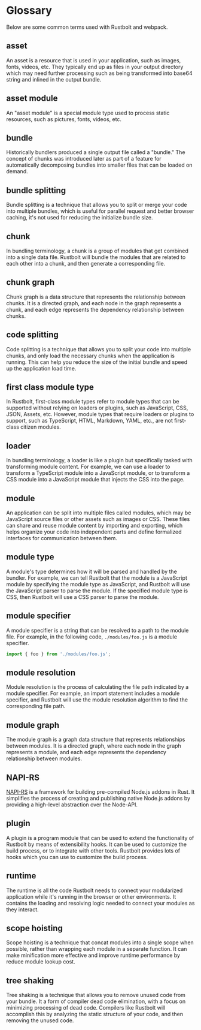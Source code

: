 # Glossary

Below are some common terms used with Rustbolt and webpack.

## asset

An asset is a resource that is used in your application, such as images, fonts, videos, etc. They typically end up as files in your output directory which may need further processing such as being transformed into base64 string and inlined in the output bundle.

## asset module

An "asset module" is a special module type used to process static resources, such as pictures, fonts, videos, etc.

## bundle

Historically bundlers produced a single output file called a "bundle." The concept of chunks was introduced later as part of a feature for automatically decomposing bundles into smaller files that can be loaded on demand.

## bundle splitting

Bundle splitting is a technique that allows you to split or merge your code into multiple bundles, which is useful for parallel request and better browser caching, it's not used for reducing the initialize bundle size.

## chunk

In bundling terminology, a chunk is a group of modules that get combined into a single data file. Rustbolt will bundle the modules that are related to each other into a chunk, and then generate a corresponding file.

## chunk graph

Chunk graph is a data structure that represents the relationship between chunks. It is a directed graph, and each node in the graph represents a chunk, and each edge represents the dependency relationship between chunks.

## code splitting

Code splitting is a technique that allows you to split your code into multiple chunks, and only load the necessary chunks when the application is running. This can help you reduce the size of the initial bundle and speed up the application load time.

## first class module type

In Rustbolt, first-class module types refer to module types that can be supported without relying on loaders or plugins, such as JavaScript, CSS, JSON, Assets, etc. However, module types that require loaders or plugins to support, such as TypeScript, HTML, Markdown, YAML, etc., are not first-class citizen modules.

## loader

In bundling terminology, a loader is like a plugin but specifically tasked with transforming module content. For example, we can use a loader to transform a TypeScript module into a JavaScript module, or to transform a CSS module into a JavaScript module that injects the CSS into the page.

## module

An application can be split into multiple files called modules, which may be JavaScript source files or other assets such as images or CSS. These files can share and reuse module content by importing and exporting, which helps organize your code into independent parts and define formalized interfaces for communication between them.

## module type

A module's type determines how it will be parsed and handled by the bundler. For example, we can tell Rustbolt that the module is a JavaScript module by specifying the module type as JavaScript, and Rustbolt will use the JavaScript parser to parse the module. If the specified module type is CSS, then Rustbolt will use a CSS parser to parse the module.

## module specifier

A module specifier is a string that can be resolved to a path to the module file. For example, in the following code, `./modules/foo.js` is a module specifier.

```js
import { foo } from './modules/foo.js';
```

## module resolution

Module resolution is the process of calculating the file path indicated by a module specifier. For example, an import statement includes a module specifier, and Rustbolt will use the module resolution algorithm to find the corresponding file path.

## module graph

The module graph is a graph data structure that represents relationships between modules. It is a directed graph, where each node in the graph represents a module, and each edge represents the dependency relationship between modules.

## NAPI-RS

[NAPI-RS](https://napi.rs/) is a framework for building pre-compiled Node.js addons in Rust. It simplifies the process of creating and publishing native Node.js addons by providing a high-level abstraction over the Node-API.

## plugin

A plugin is a program module that can be used to extend the functionality of Rustbolt by means of extensibility hooks. It can be used to customize the build process, or to integrate with other tools. Rustbolt provides lots of hooks which you can use to customize the build process.

## runtime

The runtime is all the code Rustbolt needs to connect your modularized application while it's running in the browser or other environments. It contains the loading and resolving logic needed to connect your modules as they interact.

## scope hoisting

Scope hoisting is a technique that concat modules into a single scope when possible, rather than wrapping each module in a separate function. It can make minification more effective and improve runtime performance by reduce module lookup cost.

## tree shaking

Tree shaking is a technique that allows you to remove unused code from your bundle. It a form of compiler dead code elimination, with a focus on minimizing processing of dead code. Compilers like Rustbolt will accomplish this by analyzing the static structure of your code, and then removing the unused code.
